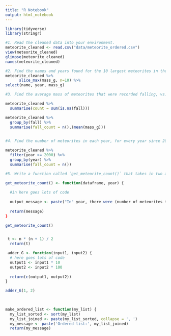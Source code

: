 ```yaml
---
title: "R Notebook"
output: html_notebook
---
```



```r
library(tidyverse)
library(stringr)

```


```r
#1. Read the cleaned data into your environment.
meteorite_cleaned <- read.csv("data/meteorite_ordered.csv")
view(meteorite_cleaned)
glimpse(meteorite_cleaned)
names(meteorite_cleaned)
```


```r
#2. Find the names and years found for the 10 largest meteorites in the data.
meteorite_cleaned %>% 
      slice_max(mass_g, n=10) %>% 
select(name, year, mass_g)

```


```r
#3. Find the average mass of meteorites that were recorded falling, vs. those which were just found.

meteorite_cleaned %>%
  summarise(count = sum(is.na(fall)))

meteorite_cleaned %>% 
  group_by(fall) %>% 
  summarise(fall_count = n(),(mean(mass_g)))
  
```


```r
#4. Find the number of meteorites in each year, for every year since 2000.

meteorite_cleaned %>%
  filter(year >= 2000) %>% 
  group_by(year) %>% 
  summarise(fall_count = n())
```


```r
#5. Write a function called `get_meteorite_count()` that takes in two arguments: a dataframe and a year, and returns the phrase "In (input_year), there were (number of meteorites that year) meteorites." IF there are 1 or more meteorites that year. If there are no meteorites in the year, return the phrase "As far as we know, there were no meteorites that year".

get_meteorite_count() <- function(dataframe, year) {
  
  #in here goes lots of code
  
  output_message <- paste("In" year, there were (number of meteorites that year) meteorites.
  
  return(message)
}

get_meteorite_count()


 t <- n * (n + 1) / 2
  return(t)

 adder_G <- function(input1, input2) {
  # here goes lots of code
  output1 <- input1 * 10
  output2 <- input2 * 100
  
  return(c(output1, output2))
}

adder_G(1, 2)
 
 

make_ordered_list <- function(my_list) {
  my_list_sorted <- sort(my_list)
  my_list_joined <- paste(my_list_sorted, collapse = ', ')
  my_message <- paste('Ordered list:', my_list_joined)
  return(my_message)

```

